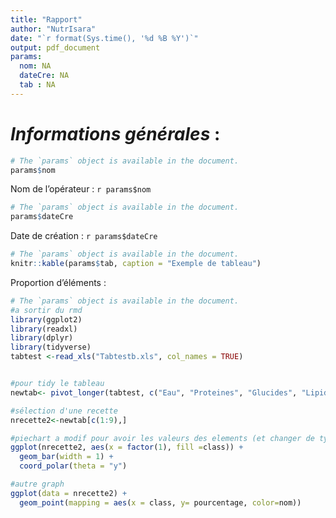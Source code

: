 ```yaml
---
title: "Rapport"
author: "NutrIsara"
date: "`r format(Sys.time(), '%d %B %Y')`"
output: pdf_document
params:
  nom: NA
  dateCre: NA
  tab : NA
---
```


# *Informations générales* :

```r
# The `params` object is available in the document.
params$nom
```
Nom de l'opérateur : `r params$nom`
```r
# The `params` object is available in the document.
params$dateCre
```
Date de création : `r params$dateCre`

```r
# The `params` object is available in the document.
knitr::kable(params$tab, caption = "Exemple de tableau")

```

Proportion d'éléments :
```r
# The `params` object is available in the document.
#a sortir du rmd
library(ggplot2)
library(readxl)
library(dplyr)
library(tidyverse)
tabtest <-read_xls("Tabtestb.xls", col_names = TRUE)


#pour tidy le tableau
newtab<- pivot_longer(tabtest, c("Eau", "Proteines", "Glucides", "Lipides", "Sucres", "FibresAlimentaires", "AGsat", "Sel", "Autre", "total"), names_to = "class", values_to = "pourcentage")

#sélection d'une recette
nrecette2<-newtab[c(1:9),]

#piechart a modif pour avoir les valeurs des elements (et changer de type de graph car pie pas top)
ggplot(nrecette2, aes(x = factor(1), fill =class)) +
  geom_bar(width = 1) +
  coord_polar(theta = "y")

#autre graph
ggplot(data = nrecette2) +
  geom_point(mapping = aes(x = class, y= pourcentage, color=nom))

```